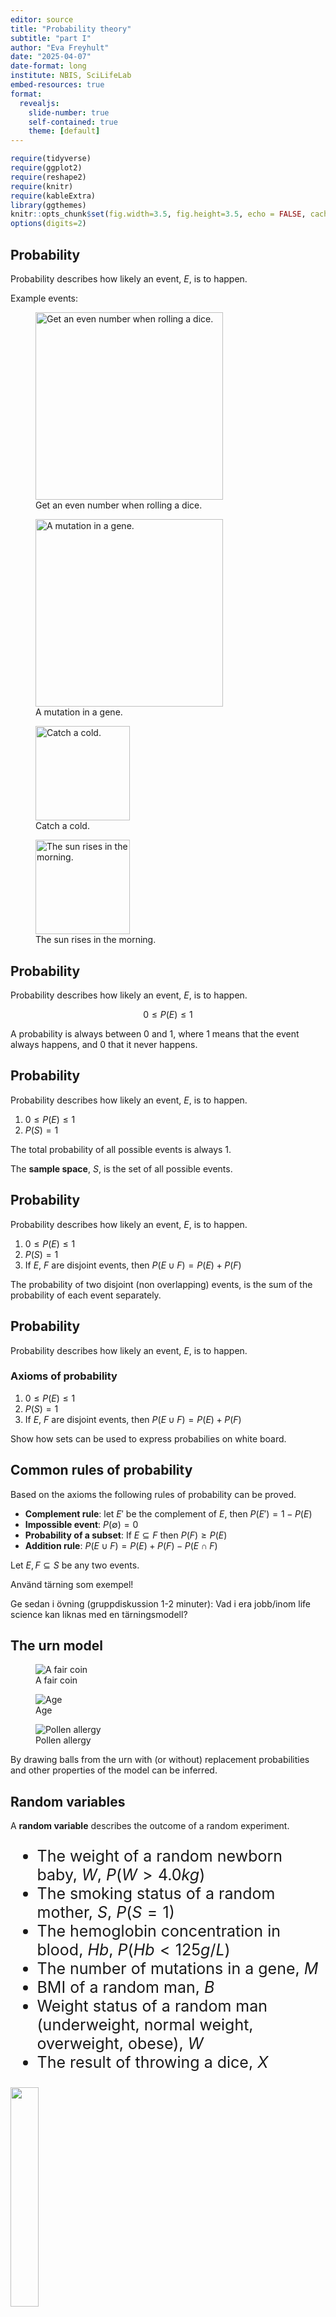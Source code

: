 ```yaml
---
editor: source
title: "Probability theory"
subtitle: "part I"
author: "Eva Freyhult"
date: "2025-04-07"
date-format: long
institute: NBIS, SciLifeLab
embed-resources: true
format: 
  revealjs:
    slide-number: true
    self-contained: true
    theme: [default]
---
```


```r
require(tidyverse)
require(ggplot2)
require(reshape2)
require(knitr)
require(kableExtra)
library(ggthemes)
knitr::opts_chunk$set(fig.width=3.5, fig.height=3.5, echo = FALSE, cache=TRUE, error=FALSE, warnings=FALSE, dpi=600)
options(digits=2)
```

## Probability {auto-animate="true"}

Probability describes how likely an event, $E$, is to happen.

Example events:

:::{layout-ncol=4 align="bottom"}
![Get an even number when rolling a dice.](figures/dice1.jpg){height="300"}

![A mutation in a gene.](figures/mutation.jpg){height="300"}

![Catch a cold.](figures/virus.jpg){height="4cm"}

![The sun rises in the morning.](figures/sunrise.jpg){height="4cm"}
:::


## Probability {auto-animate="true"}

Probability describes how likely an event, $E$, is to happen.

$$0 \leq P(E) \leq 1$$

A probability is always between 0 and 1, where 1 means that the event
always happens, and 0 that it never happens.

## Probability {auto-animate="true"}

Probability describes how likely an event, $E$, is to happen.

1.  $0 \leq P(E) \leq 1$
2.  $P(S) = 1$

The total probability of all possible events is always 1.

The **sample space**, $S$, is the set of all possible events.

## Probability {auto-animate="true"}

Probability describes how likely an event, $E$, is to happen.

1.  $0 \leq P(E) \leq 1$
2.  $P(S) = 1$
3.  If $E$, $F$ are disjoint events, then $P(E \cup F) = P(E) + P(F)$

The probability of two disjoint (non overlapping) events, is the sum of
the probability of each event separately.

## Probability {auto-animate="true"}

Probability describes how likely an event, $E$, is to happen.

### Axioms of probability

1.  $0 \leq P(E) \leq 1$
2.  $P(S) = 1$
3.  If $E$, $F$ are disjoint events, then $P(E \cup F) = P(E) + P(F)$

::: notes
Show how sets can be used to express probabilies on white board.
:::

## Common rules of probability

Based on the axioms the following rules of probability can be proved.

:::{.incremental}

-   **Complement rule**: let $E'$ be the complement of $E$, then $P(E') = 1 - P(E)$
-   **Impossible event**: $P(\emptyset)=0$
-   **Probability of a subset**: If $E \subseteq F$ then $P(F) \geq P(E)$
-   **Addition rule**: $P(E \cup F) = P(E) + P(F) - P(E \cap F)$
:::

:::{.aside}
Let $E,F \subseteq S$ be any two events.
:::

:::{.notes}
Använd tärning som exempel!

Ge sedan i övning (gruppdiskussion 1-2 minuter): 
Vad i era jobb/inom life science kan liknas med en tärningsmodell?
:::

## The urn model

::: {layout=[-15,10,10,10,-15] fig-align="center" height="50%"}
![A fair coin](figures/coinurn.png)

![Age](figures/ageurn.png){fig-align="center"}

![Pollen allergy](figures/pollenageurn.png){fig-align="center"}
:::

By drawing balls from the urn with (or without) replacement
probabilities and other properties of the model can be inferred.


## Random variables 

A **random variable** describes the outcome of a random experiment.

::: {.fragment .fade-in}
::: {.smaller style="font-size: 25px"}
-   The weight of a random newborn baby, $W$, $P(W>4.0kg)$
-   The smoking status of a random mother, $S$, $P(S=1)$
-   The hemoglobin concentration in blood, $Hb$, $P(Hb<125 g/L)$
-   The number of mutations in a gene, $M$
-   BMI of a random man, $B$
-   Weight status of a random man (underweight, normal weight,
    overweight, obese), $W$
-   The result of throwing a dice, $X$
:::

![](figures/dice.jpg){fig-align="center" width="30%"}
:::

::: notes
Whenever chance is involved
:::



## Random variables 

A **random variable** describes the outcome of a random experiment.

::: {.smaller style="font-size: 25px" .incremental}

* Random variables: $X, Y, Z, \dots$, in general denoted by a capital letter.

* Probability: $P(X=5)$, $P(Z>0.34)$, $P(W \geq 3.5 | S = 1)$

* **Observations** of the random variable, $x, y, z, \dots$

* The **sample space** is the collection of all possible observation
values.

* The **population** is the collection of all possible observations.

* A **sample** is a subset of the population.
:::

::: {.notes}
A random variable can not be predicted exactly, but the probability of
all possible outcomes can be described.

Whenever chance is involved in the outcome of an experiment the
outcome is a random variable.

Note, the population is not always countable.

the probability that $X \geq 3.5$ if $S = 1$

the probability that a smoking mother has a baby with birth weight of
3.5 kg or more"
:::

## Discrete random variables

<!-- ::: {.smaller style="font-size: 30px"} -->
A categorical random variable has nominal or ordinal outcomes such as; {red, blue, green} or {tiny, small, average, large, huge}.

:::{.fragment}
A discrete random number has countable number of outcome values, such as {1,2,3,4,5,6}; {0,2,4,6,8} or all integers.
:::

:::{.fragment}
A discrete or categorical random variable can be described by its **probability mass function (PMF)**.
:::

:::{.fragment}
The probability that the random variable, $X$, takes the value $x$ is
denoted $P(X=x) = p(x)$.
:::

<!-- ::: -->

## Example: a fair six-sided dice
::: {fig-align="center" layout=[-1,1,-1]}
![](figures/dice.jpg)
:::

Possible outcomes: $\{1, 2, 3, 4, 5, 6\}$

## Example: a fair six-sided dice

The probability mass function;

```r
kable(matrix(c(as.character(1:6), format(rep(1/6,6), digits=3)),ncol=6, byrow=TRUE, dimnames=list(c('x','p(x)'), c()))) %>% kable_styling(full_width = FALSE)
```

```r
plot(data.frame(x=1:6, p=1/6) %>% ggplot(aes(x=x, y=p)) + geom_bar(stat="identity") + theme_bw() + ylim(c(0,.25)) + scale_x_continuous(breaks = 1:6))
```

## Why a fair sided dice?

- Can be used to simulate a random outcome.
- One or several sides can be choosen to represent a successful outcome.
- By altering the number of sides the probability of success can be set.

::::{.columns}
:::{.column width="40%"}
![](figures/dice.jpg)
:::
:::{.incremental .column width="60%"}
* In life science/your work, what could a dice model represent?
* *Group discussion 2 min!*
:::
::::

:::{.notes}
* Gene Expression (On/Off States) – Whether a gene is expressed (1) or not (0) in a given cell.
* Survival of a Bacterium to an Antibiotic – A bacterium either survives (1) or dies (0) when exposed to an antibiotic.
* Success of a Drug Treatment – A patient either responds positively (1) or negatively (0) to a treatment.
* Blood Type Inheritance – Whether a child inherits a certain allele from a parent follows a probabilistic model similar to rolling a die.
* Presence of a Mutation in a Cell – A cell either has a mutation (1) or does not (0), similar to flipping a coin or rolling for a specific outcome on a die.
:::

## Example: Nucleotide at a given site

```r
#| label: tbl-nucl
#| tbl-cap: "Probability mass function of a nucleotide site."
p <- c(A=0.4, C=0.2, T=0.1, G=0.3)
kable(matrix(c(names(p), p), ncol=4, byrow=TRUE, dimnames=list(c('x','p(x)'), c()))) %>% kable_styling()
```

## Example: Number of bacterial colonies

```r
x=1:50
pl <- ggplot(data.frame(x=x, fx=dpois(x, lambda=25)), aes(x,fx)) + geom_bar(stat="identity") + theme_bw() + ylab("p(x)")
plot(pl)
```

## Expected value
:::{.smaller  style="font-size: 30px"}
The **expected value** is the average outcome of a random variable over many trials and is denoted $E[X]$ or $\mu$.

When the probability mass function is know, $E(X)$ can be computed as follow;

$$E[X] = \mu = \sum_{i=1}^n x_i p(x_i),$$ where $n$ is the number of outcomes.

Alternatively, $E(X)$ can be computed as the **population mean**, by summing over all $N$ objects in the population;

$$E[X] = \mu = \frac{1}{N}\sum_{i=1}^N x_i$$


:::

<!-- ## Expected value -->
<!-- **Linear transformations and combinations** -->
<!-- $$E(aX) = a E(X)$$ -->
<!-- $$E(X + Y) = E(X) + E(Y)$$ -->
<!-- $$E[aX + bY] = aE[X] + bE[Y]$$ -->

## Variance

The variance is a measure of spread and is defined as the expected value
of the squared distance from the population mean;

$$var(X) = \sigma^2 = E[(X-\mu)^2] = \sum_{i=1}^n (x_i-\mu)^2 p(x_i)$$

## Standard deviation {.smaller}

The **standard deviation** is the square root of the **variance** and is usually denoted $\sigma$

$$\sigma = \sqrt{E[(X-\mu)^2]} = \sqrt{\sum_{i=1}^n (x_i-\mu)^2 p(x_i)}$$
or by summing over all objects in the population; 

$$\sigma = \sqrt{\frac{1}{N} \sum_{i=1}^N (x_i-\mu)^2}$$

The standard deviation is always positive and on the same scale as the outcome values.

<!-- ## Variance -->
<!-- **Linear transformations and combinations** -->
<!-- $$var(aX) = a^2 var(X)$$ -->
<!-- For independent random variables X and Y -->
<!-- $$var(aX + bY) = a^2var(X) + b^2var(Y)$$ -->
<!-- ::: {.notes} -->
<!-- X and Y are independent if $p(X|Y)=P(X)$ and/or $p(X \cap Y)=P(X)*P(Y)$ -->


## Simulate distributions

Once a random variable's probability mass fuction is known, properties of interest can be computed, such as;

* probabilities, e.g. $P(X=a), P(X<a)$ and $P(X \geq a)$ 
* expected value, $E(X)$
* variance, $\sigma^2$
* standard deviation, $\sigma$

If the distribution is not known, simulation might be the solution.

## Simulate distributions

When rolling a single dice the probabity of *six* is 1/6.

:::: {.columns}

::: {.column width="40%"}
![](figures/diceurn.png)
:::

::: {.column width="60%"}
The outcome of a single dice roll is a
random variable, $X$, that can be described using an urn model.

:::




::::

## Simulate distributions

When rolling 10 dice, how many sixes do you get?

- What are the possible outcomes?
- What is the probability of exactly 2 sixes?
- What is the probability of at least 5 sixes?
- What does the probability mass function look like?
- What is the expected number of sixes?

:::{.fragment}
[*Dice experiment*](dice/dice.html)
:::
:::{.fragment}
*Simulation in R!*
:::

:::{.notes}
In R we can simulate random draws from an urn model using the
function `sample`.

```r
# A single coin toss
sample(c("H", "T"), size=1)
# Another coin toss
sample(c("H", "T"), size=1)
```

Every time you run the sample a new coin toss is simulated.

The argument `size` tells the function how many balls we want to draw
from the urn. To draw 20 balls from the urn, set `size=20,` remember to
replace the ball after each draw!

```r
# 20 independent coin tosses
(coins <- sample(c("H", "T"), size=20, replace=TRUE))
```

How many heads did we get in the 20 random draws?

```r
# How many heads?
sum(coins == "H")
```

We can repeat this experiment (toss 20 coins and count the number of
heads) several times to estimate the distribution of number of heads in
20 coin tosses.

To do the same thing several times we use the function `replicate.`

To simulate tossing 20 coins and counting the number of heads 10000
times, do the following;

```r
Nheads <- replicate(10000, {
  coins <- sample(c("H", "T"), size=20, replace=TRUE)
  sum(coins == "H")
})
```

Plot distribution of the number of heads in a histogram.

```r
hist(Nheads, breaks=0:20)
```

Now, let's get back to the question; when tossing 20 coins, what is the
probability of at least 15 heads?

$P(X \geq 15)$

Count how many times out of our `r length(Nheads)` exeriments the number
is 15 or greater

```r
sum(Nheads >= 15)
```

From this we conclude that

$P(X \geq 15) =$ `r sum(Nheads>=15)`/`r length(Nheads)` =
`r sum(Nheads>=15)/length(Nheads)`
:::

## Parametric discrete distributions

* Uniform
* Bernoilli
* Binomial
* Poisson
* Negative binomial
* Geometric
* Hypergeometric


## Uniform

In a uniform distribution every possible outcome has the same probability.

:::: {.columns}
::: {.column width="60%"}

With $n$ different outcomes, the probability for each outcome is $1/n$.

```r
plot(data.frame(x=1:6, p=1/6) %>% ggplot(aes(x=x, y=p)) + geom_bar(stat="identity") + theme_bw() + ylim(c(0,.25)) + scale_x_continuous(breaks = 1:6))
```
:::
::: {.column style="width: 40%; font-size: 80%"}

**Examples**

- In randomized sampling each individual/object in the population has the same probability of being selected.
- In randomized clinical trial assignment to treatment group often follows a uniform distribution.
:::
::::

## Bernoulli {.smaller style="font-size: 80%"}

A Bernoulli trial is a random experiment with two outcomes; *success*
(1) and *failure* (0). The outcome of a Bernoulli trial is a discrete random variable, $X$.

$$P(X=x) = p(x) = \left\{
\begin{array}{ll}
p & \mathrm{if}\,x=1\mathrm,\,success\\
1-p & \mathrm{if}\,x=0\mathrm,\,failure
\end{array}
\right.$$

:::: {.columns}
::: {.column width="60%"}
Using the definitions of expected value and variance it can be shown
that;

$$E[X] = p\\
var(X) = p(1-p)$$
:::
::: {.column style="width: 40%; font-size: 70%"}
**Examples**

Experiments where the outcome is binary, such as; healthy/sick, dead/alive, success/failure, mutated/not mutated etc.
:::
::::


## Binomial {.smaller}

The number of successes in a series of $n$ independent and identical
Bernoulli trials ($Z_i$, with probability $p$ for *success*) is a discrete random variable, $X$.

:::: {.columns}
::: {.column width="60%"}

$$X = \sum_{i=0}^n Z_i,$$
The probability mass function of $X$, called the binomial distribution,
is

$$P(X=k) = \binom{n}{k} p^k (1-p)^{n-k}$$
The expected value and variance;

$$E[X] = np\\
var(X) = np(1-p)$$
:::
::: {.column style="width: 40%; font-size: 80%"}
```r
#| fig-width: 5
x=1:50
ggplot(data.frame(x=x, fx=dbinom(x, size=70, prob=0.3)), aes(x,fx)) + geom_bar(stat="identity") + theme_bw() + ylab("p(x)")
```

**Examples**

* The number of patients responding to a treatment in a study.
* The number of patients experiencing a side effect in a study.
:::
::::

:::{.notes}
Examples fo binomial random variables;

-   The number of patients responding to a treatment out of $n$ patients in a study, if the probability of a patient responding to treatment is $p$.
-   The number of patients experiencing a side effect out of $n$ patients in a study, if the probability of a side effect is $p$.
-   the number of mutations in a gene of length $n$, if the mutations are independent and identically distributed and the probability of a mutation at every single position is $p$.
:::

## Hypergeometric

The hypergeometric distribution describe the number of successes in a
series of $n$ draws **without** replacement from a population of size $N$
with $Np$ objects of interest (successes).

:::: {.columns}
::: {.column width="15%"}
![](figures/pollenageurn.png)
:::
::: {.column style="width: 45%; font-size: 80%"}
The probability density function

$$P(X=k) = \frac{\binom{Np}{k}\binom{N-Np}{n-k}}{\binom{N}{n}}$$
:::
::: {.column style="width: 40%; font-size: 50%"}

**Examples**

* Select a subset of individuals from a (small) population of individuals, what is the probability that $x$ of them arre allergic to pollen?
* Gene set enrichment analysis - identification of gene sets that are overrepresented in a set of genes of interest.
* In population genetics to describe the number of individuals with a certain genotype in a population.

:::
::::


::: {.notes}
*Example:* Overrepresentation of iron metabolism genes in a list of
significant genes.

You have a population of $N$ genes, of which $Np$ belong to the pathway
*iron metabolism*. A statistiction gave you a list of $n$ interesting
genes of which $k$ genes belong to the *iron metabolism*. If the
statistician just selected the top list at random, the hypergeometric
distribution can be used to compute the probability of getting \$k4
successes, i.e. genes that belong to the *iron metabolism*.
:::

## Poisson

The Poisson distribution describes the number of times a rare event (probability $p$)
occurs in a large number ($n$) of trials.

:::: {.columns}

::: {.column width="55%"}
The probability mass function;

$$P(X=k) = \frac{\lambda}{k!}e^{-\lambda},$$

$$E[X] = var(X) = \lambda = n p$$
:::


::: {.column style="width: 45%; font-size: 50%;"}
### Examples

* A rare disease has a very low probability for a single individual. The
number of individuals in a large population that catch the disease in a
certain time period can be modelled using the Poisson distribution.
* In RNAseq analysis the Poisson distribution is frequently used to model read counts, in particular when gene expression levels are low.
:::

::::

The Poisson distribution can approximate the binomial distribution if
$n$ is large and $p$ is small, rule of thump $n>20, p<0.05, np < 10$.


## Negative binomial

A negative binomial distribution describes the number of failures that occur before a specified number of successes ($r$) has occurred, in a sequence of independent and identically distributed Bernoilli trials.

$r$ is also called the dispersion parameter.

::: {.smaller style="font-size: 60%"}
**Examples**

* In epidemiology the number of days (weeks) of no cases before a certain number of new cases is reported.
* In RNAseq data analysis negative binomial distribution is commonly used to model read counts.
:::

## Geometric

The geometric distribution is a special case of the negative binomial distribution, where $r=1$.


## Example PMFs

```r
#| label: fig-distr
#| fig-cap: "Probability mass functions for the binomial distribution (n=20, p=0.1, 0.3 or 0.5), hypergeometric distribution (N=100, n=20, p=0.1, 0.3 or 0.5), negative binomial distribution (n=20, r=n*p, p=0.1, 0.3 or 0.5) and Poisson distribution (n=20, p=0.1, 0.3 or 0.5)."
#| fig-width: 7
N=100
n=20
x <- 0:n
probs <- c(0.1, 0.3, 0.5)
df <- rbind(data.frame(prob=probs) |> group_by(prob) |> reframe(data.frame(x=x) |> mutate(px=dbinom(x, n, prob)), .groups="drop") |> mutate(distribution="Binomial"),
data.frame(prob=probs) |> group_by(prob) |> reframe(data.frame(x=x) |> mutate(px=dpois(x, n*prob)), .groups="drop") |> mutate(distribution="Poisson"),
data.frame(prob=probs) |> group_by(prob) |> reframe(data.frame(x=x) |> mutate(px=dnbinom(x, n*(1-prob), 1-prob)), .groups="drop") |> mutate(distribution="Negative binomial"),
data.frame(prob=probs) |> group_by(prob) |> reframe(data.frame(x=x) |> mutate(px=dhyper(x, round(N*prob), round(N*(1-prob)), n)), .groups="drop") |> mutate(distribution="Hypergeometric"))

#df|>ggplot(aes(x=x, y=px, color=distribution, shape=factor(prob))) + geom_point(size=5) + geom_line() + theme_bw() + scale_color_colorblind() + ylab("p(x)") + scale_shape_discrete("")
df|>mutate(prob=paste0("p=", prob)) |> ggplot(aes(x=x, y=px, fill=distribution)) + geom_bar(stat="identity", position="dodge") + theme_bw() + scale_fill_colorblind() + ylab("p(x)") + scale_shape_discrete("") + facet_grid(prob~distribution) + theme(legend.position="none")
```

## In R

Probability mass functions, $P(X=x)$; `dbinom`, `dhyper`, `dpois`, `dnbinom` and `dgeom`.

Cumulative distribution functions, $P(X \leq x)$;  `pbinom`, `phyper`, `ppois`, `pnbinom` and `pgeom`.

Also, functions for computing an $x$ such that $P(X \leq x) = q$, where $q$ is a probability of interest are available using; `qbinom`, `qhyper`, `qpois`, `qnbinom` and `qgeom`.
